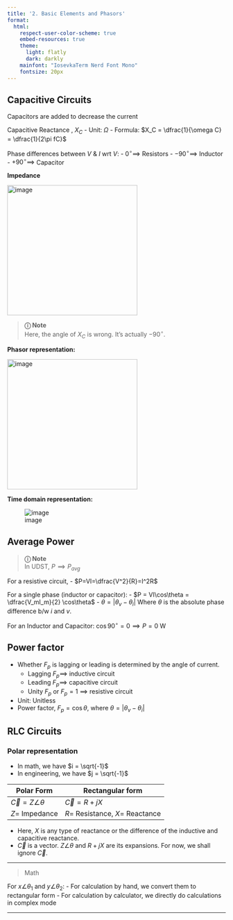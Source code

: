 ```yaml
---
title: '2. Basic Elements and Phasors'
format:
  html:
    respect-user-color-scheme: true
    embed-resources: true
    theme:
      light: flatly
      dark: darkly
    mainfont: "IosevkaTerm Nerd Font Mono"
    fontsize: 20px
---
```


## Capacitive Circuits

Capacitors are added to decrease the current

Capacitive Reactance , $X_C$
- Unit: $\Omega$
- Formula: $X_C = \dfrac{1}{\omega C} = \dfrac{1}{2\pi fC}$

Phase differences between $V$ & $I$ wrt $V$:
- $0^\circ \implies$ Resistors
- $-90^\circ \implies$ Inductor
- $+90^\circ \implies$ Capacitor

**Impedance**

<img src="images/impedance.png" alt="image" width="300"/>

> **&#9432; Note** <br>
> Here, the angle of $X_C$ is wrong. It's actually $-90^\circ$.

**Phasor representation:**

<img src="images/phasor.png" alt="image" width="300"/>

**Time domain representation:**

![image](images/time-domain.png)

## Average Power

> **&#9432; Note** <br>
> In UDST, $P \implies P_{avg}$

For a resistive circuit,
- $P=VI=\dfrac{V^2}{R}=I^2R$

For a single phase (inductor or capacitor):
- $P = VI\cos\theta = \dfrac{V_mI_m}{2} \cos\theta$
- $\theta = |\theta_v-\theta_i |$
Where $\theta$ is the absolute phase difference b/w $i$ and $v$.

For an Inductor and Capacitor:
$\cos 90^\circ = 0 \implies P = 0~\mathrm{W}$

## Power factor

- Whether $F_p$ is lagging or leading is determined by the angle of current.
    - Lagging $F_p \implies$ inductive circuit
    - Leading $F_p \implies$ capacitive circuit
    - Unity $F_p$ or $F_p=1$ $\implies$ resistive circuit
- Unit: Unitless
- Power factor, $F_p = \cos\theta,~\text{where}~\theta=|\theta_v-\theta_i |$

## RLC Circuits

### Polar representation

- In math, we have $i = \sqrt{-1}$
- In engineering, we have $j = \sqrt{-1}$

| Polar Form | Rectangular form |
|---|---|
| $\vec{C}=Z \angle \theta$ | $\vec{C}=R+jX$ |
| $Z=$ Impedance | $R=$ Resistance, $X=$ Reactance |

- Here, $X$ is any type of reactance or the difference of the inductive and capacitive reactance.
- $\vec{C}$ is a vector. $Z \angle \theta$ and $R+jX$ are its expansions. For now, we shall ignore $\vec{C}$.

---

> Math

For $x \angle \theta_1$ and $y \angle \theta_2$:
- For calculation by hand, we convert them to rectangular form
- For calculation by calculator, we directly do calculations in complex mode

---
